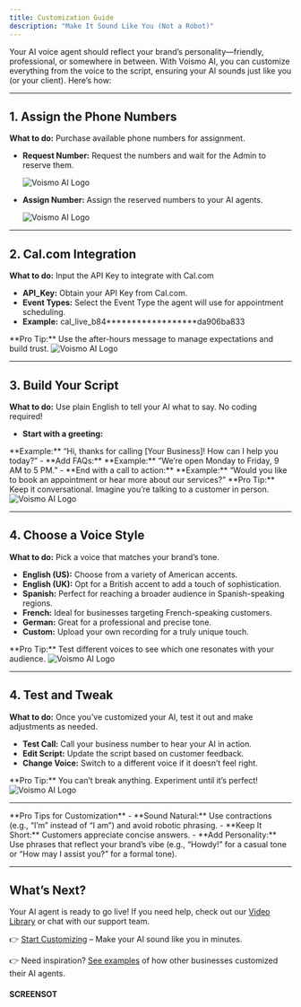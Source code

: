 ```yaml
---
title: Customization Guide
description: "Make It Sound Like You (Not a Robot)"
---
```


Your AI voice agent should reflect your brand’s personality—friendly, professional, or somewhere in between. With Voismo AI, you can customize everything from the voice to the script, ensuring your AI sounds just like you (or your client). Here’s how:

---

## 1. Assign the Phone Numbers

**What to do:** Purchase available phone numbers for assignment.
- **Request Number:** Request the numbers and wait for the Admin to reserve them.
    <Frame>
      <img
        style={{ borderRadius: '0.8rem' }}
        src="images/request_number.png"
        alt="Voismo AI Logo"
        noZoom
      />
    </Frame>
- **Assign Number:** Assign the reserved numbers to your AI agents.

    <Frame>
      <img
        style={{ borderRadius: '0.8rem' }}
        src="images/assign_number.png"
        alt="Voismo AI Logo"
        noZoom
      />
    </Frame>

---

## 2. Cal.com Integration

**What to do:** Input the API Key to integrate with Cal.com
- **API_Key:** Obtain your API Key from Cal.com.
- **Event Types:** Select the Event Type the agent will use for appointment scheduling.
- **Example:** cal_live_b84******************da906ba833

<Tip>
**Pro Tip:** Use the after-hours message to manage expectations and build trust.
</Tip>

<Frame>
      <img
        style={{ borderRadius: '0.8rem' }}
        src="images/cal_com.png"
        alt="Voismo AI Logo"
        noZoom
      />
    </Frame>

---
## 3. Build Your Script

**What to do:** Use plain English to tell your AI what to say. No coding required!

- **Start with a greeting:**
<Note>
**Example:** “Hi, thanks for calling [Your Business]! How can I help you today?”
</Note>
- **Add FAQs:**
<Note>
**Example:** “We’re open Monday to Friday, 9 AM to 5 PM.”
</Note>
- **End with a call to action:**
<Note>
**Example:** “Would you like to book an appointment or hear more about our services?”
</Note>

<Tip>
**Pro Tip:** Keep it conversational. Imagine you’re talking to a customer in person.
</Tip>

<Frame>
      <img
        style={{ borderRadius: '0.8rem' }}
        src="images/sample_script.png"
        alt="Voismo AI Logo"
        noZoom
      />
    </Frame>

---
## 4. Choose a Voice Style

**What to do:** Pick a voice that matches your brand’s tone.

- **English (US):** Choose from a variety of American accents.
- **English (UK):** Opt for a British accent to add a touch of sophistication.
- **Spanish:** Perfect for reaching a broader audience in Spanish-speaking regions.
- **French:** Ideal for businesses targeting French-speaking customers.
- **German:** Great for a professional and precise tone.
- **Custom:** Upload your own recording for a truly unique touch.

<Tip>
**Pro Tip:** Test different voices to see which one resonates with your audience.
</Tip>

<Frame>
      <img
        style={{ borderRadius: '0.8rem' }}
        src="images/voice_select.png"
        alt="Voismo AI Logo"
        noZoom
      />
    </Frame>

---
## 4. Test and Tweak

**What to do:** Once you’ve customized your AI, test it out and make adjustments as needed.
- **Test Call:** Call your business number to hear your AI in action.
- **Edit Script:** Update the script based on customer feedback.
- **Change Voice:** Switch to a different voice if it doesn’t feel right.

<Tip>
**Pro Tip:** You can’t break anything. Experiment until it’s perfect!
</Tip>

<Frame>
      <img
        style={{ borderRadius: '0.8rem' }}
        src="images/edit_agent.png"
        alt="Voismo AI Logo"
        noZoom
      />
    </Frame>

---
<Tip>
**Pro Tips for Customization**
- **Sound Natural:** Use contractions (e.g., “I’m” instead of “I am”) and avoid robotic phrasing.
- **Keep It Short:** Customers appreciate concise answers.
- **Add Personality:** Use phrases that reflect your brand’s vibe (e.g., “Howdy!” for a casual tone or “How may I assist you?” for a formal tone).
</Tip>

---
## What’s Next?

Your AI agent is ready to go live! If you need help, check out our [Video Library](https://voismoai.com) or chat with our support team.

👉 [Start Customizing](https://voismoai.com) – Make your AI sound like you in minutes.

👉 Need inspiration? [See examples](https://voismoai.com) of how other businesses customized their AI agents.

#### SCREENSOT